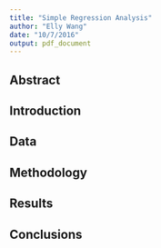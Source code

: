 ```yaml
---
title: "Simple Regression Analysis"
author: "Elly Wang"
date: "10/7/2016"
output: pdf_document
---
```



## Abstract


## Introduction


## Data 

## Methodology


## Results


## Conclusions
